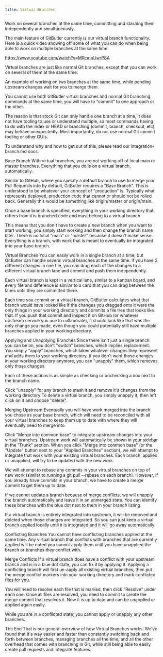 ```yaml
---
title: Virtual Branches
---
```



Work on several branches at the same time, committing and stashing them independently and simultaneously.

The main feature of GitButler currently is our virtual branch functionality. Here is a quick video showing off some of what you can do when being able to work on multiple branches at the same time.

https://www.youtube.com/watch?v=MRcmnUwrP8A

Virtual branches are just like normal Git branches, except that you can work on several of them at the same time.

<ImageSection
  width={700}
  height={600}
  className="mx-auto"
  alt="Virtual Branches Example"
  src="/img/docs/virtual-branches-01.jpeg"
  subtitle="An example of working on two branches at the same time, while pending upstream changes wait for you to merge them."
/>

An example of working on two branches at the same time, while pending upstream changes wait for you to merge them.

<Callout type="warn">
You cannot use both GitButler virtual branches and normal Git branching commands at the same time, you will have to "commit" to one approach or the other.
</Callout>

The reason is that stock Git can only handle one branch at a time, it does not have tooling to use or understand multiple, so most commands having to do with the index or HEAD or branching (commit, branch, checkout, etc) may behave unexpectedly. Most importantly, do not use normal Git commit tooling or other GUIs.

<Callout type="info">
To understand why and how to get out of this, please read our integration-branch.md docs.
</Callout>

Base Branch
With virtual branches, you are not working off of local main or master branches. Everything that you do is on a virtual branch, automatically.

Similar to GitHub, where you specify a default branch to use to merge your Pull Requests into by default, GitButler requires a "Base Branch". This is understood to be whatever your concept of "production" is. Typically what represents deployed, production code that cannot or should not be rolled back. Generally this would be something like origin/master or origin/main.

Once a base branch is specified, everything in your working directory that differs from it is branched code and must belong to a virtual branch.

This means that you don't have to create a new branch when you want to start working, you simply start working and then change the branch name later. There is no local "main" or "master" because it doesn't make sense. Everything is a branch, with work that is meant to eventually be integrated into your base branch.

Virtual Branches
You can easily work in a single branch at a time, but GitButler can handle several virtual branches at the same time. If you have 3 different changes in one file, you can drag each of the changes to a different virtual branch lane and commit and push them independently.

Each virtual branch is kept in a vertical lane, similar to a kanban board, and every file and difference is similar to a card that you can drag between the lanes until they are committed there.

Each time you commit on a virtual branch, GitButler calculates what that branch would have looked like if the changes you dragged onto it were the only things in your working directory and commits a file tree that looks like that. If you push that commit and inspect it on GitHub (or whatever upstream service you use to collaborate), it should look like that was the only change you made, even though you could potentially still have multiple branches applied in your working directory.

Applying and Unapplying Branches
Since there isn't just a single branch you can be on, you don't "switch" branches, which implies replacement. You simply "apply" branches, which takes whatever changes they represent and adds them to your working directory. If you don't want those changes in your working directory anymore, you can "unapply" them, which removes only those changes.

Each of these actions is as simple as checking or unchecking a box next to the branch name.

<ImageSection subtitle="Click 'unapply' for any branch to stash it and remove it's changes from the working directory" width={375} height={190} className="mx-auto" src="/img/docs/virtual-branches-02.jpeg" alt="Virtual Branch Apply / Unapply" />

Click "unapply" for any branch to stash it and remove it's changes from the working directory
To delete a virtual branch, you simply unapply it, then left click on it and choose "delete".

Merging Upstream
Eventually you will have work merged into the branch you chose as your base branch, which will need to be reconciled with all your virtual branches to keep them up to date with where they will eventually need to merge into.

<ImageSection subtitle="Click 'Merge into common base' to integrate upstream changes into your virtual branches." width={700} height={600} className="mx-auto" src="/img/docs/virtual-branches-03.jpeg" alt="Branch Commit List" />

Click "Merge into common base" to integrate upstream changes into your virtual branches.
Upstream work will automatically be shown in your sidebar in the "Trunk" section. When you click "Merge into common base" (or the "Update" button next to your "Applied Branches" section), we will attempt to integrate that work with your existing virtual branches. Each branch, applied or unapplied, will try to be updated with the new work.

<Callout>
We will attempt to rebase any commits in your virtual branches on top of new work (similar to running a git pull --rebase on each branch). However, if you already have commits in your branch, we have to create a merge commit to get them up to date.
</Callout>

If we cannot update a branch because of merge conflicts, we will unapply the branch automatically and leave it in an unmerged state. You can identify these branches with the blue dot next to them in your branch listing.

If a virtual branch is entirely integrated into upstream, it will be removed and deleted when those changes are integrated. So you can just keep a virtual branch applied locally until it is integrated and it will go away automatically.

Conflicting Branches
You cannot have conflicting branches applied at the same time. Any virtual branch that conflicts with branches that are currently applied will be noted you cannot apply them until you have unapplied the branch or branches they conflict with.

Merge Conflicts
If a virtual branch does have a conflict with your upstream branch and is in a blue dot state, you can fix it by applying it. Applying a conflicting branch will first un-apply all existing virtual branches, then put the merge conflict markers into your working directory and mark conflicted files for you.


<ImageSection subtitle="Files in a conflicted state" width={375} height={350} className="mx-auto" src="/img/docs/virtual-branches-04.jpeg" alt="Virtual Branch Apply / Unapply" />

You will need to resolve each file that is marked, then click "Resolve" under each one. Once all files are resolved, you need to commit to create the merge commit that resolves it. Now it is up to date and can be unapplied or applied again easily.

While you are in a conflicted state, you cannot apply or unapply any other branches.

The End
That is our general overview of how Virtual Branches works. We've found that it's way easier and faster than constantly switching back and forth between branches, managing branches all the time, and all the other overhead that comes with branching in Git, while still being able to easily create pull requests and integrate features.

